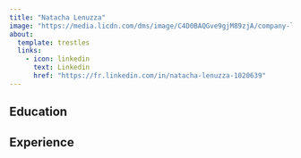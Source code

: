 ---
title: "Natacha Lenuzza"
image: "https://media.licdn.com/dms/image/C4D0BAQGve9gjM89zjA/company-logo_200_200/0/1630559066145?e=2147483647&v=beta&t=nvBGhiyUMsY4JIzfUJmjZlkShS0Tam3n1yfQKIVXSDQ"
about:
  template: trestles
  links: 
    - icon: linkedin
      text: Linkedin
      href: "https://fr.linkedin.com/in/natacha-lenuzza-1020639"
---

## Education

## Experience
